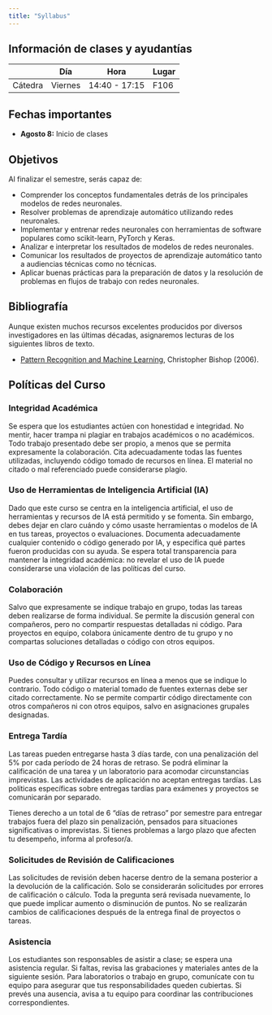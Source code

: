 ```yaml
---
title: "Syllabus"
---
```


<!-- [**Click here**](/documents/sta210-s22-syllabus.pdf "PDF of syllabus") **to download a PDF copy of the syllabus.** -->
<!--
```{=html}
<iframe width="560" height="315" src="https://www.youtube.com/embed/_KN97j30ST4" frameborder="0" allow="accelerometer; autoplay; encrypted-media; gyroscope; picture-in-picture" allowfullscreen>
</iframe>
``` -->


## Información de clases y ayudantías

|         | Día     | Hora          | Lugar |
|---------|---------|---------------|-------|
| Cátedra | Viernes | 14:40 - 17:15 | F106  |

## Fechas importantes

-   **Agosto 8:** Inicio de clases

<!-- ## Objectives

By the end of the semester, you will be able to:

- Understand the fundamental concepts behind the main neural network models.
- Solve a variety of machine learning problems using neural networks.
- Implement and train neural networks with popular software tools such as scikit-learn, PyTorch, and Keras.
- Analyze and interpret the results of neural network models.
- Communicate the outcomes of machine learning projects to both technical and non-technical audiences.
- Apply best practices for preparing data and troubleshooting models in neural network workflows. -->

## Objetivos

Al finalizar el semestre, serás capaz de:

- Comprender los conceptos fundamentales detrás de los principales modelos de redes neuronales.
- Resolver problemas de aprendizaje automático utilizando redes neuronales.
- Implementar y entrenar redes neuronales con herramientas de software populares como scikit-learn, PyTorch y Keras.
- Analizar e interpretar los resultados de modelos de redes neuronales.
- Comunicar los resultados de proyectos de aprendizaje automático tanto a audiencias técnicas como no técnicas.
- Aplicar buenas prácticas para la preparación de datos y la resolución de problemas en flujos de trabajo con redes neuronales.

## Bibliografía

Aunque existen muchos recursos excelentes producidos por diversos investigadores en las últimas décadas, asignaremos lecturas de los siguientes libros de texto.

-   [Pattern Recognition and Machine Learning](https://link.springer.com/book/9780387310732), Christopher Bishop (2006).

## Políticas del Curso

### Integridad Académica

Se espera que los estudiantes actúen con honestidad e integridad. No mentir, hacer trampa ni plagiar en trabajos académicos o no académicos. Todo trabajo presentado debe ser propio, a menos que se permita expresamente la colaboración. Cita adecuadamente todas las fuentes utilizadas, incluyendo código tomado de recursos en línea. El material no citado o mal referenciado puede considerarse plagio.

### Uso de Herramientas de Inteligencia Artificial (IA)

Dado que este curso se centra en la inteligencia artificial, el uso de herramientas y recursos de IA está permitido y se fomenta. Sin embargo, debes dejar en claro cuándo y cómo usaste herramientas o modelos de IA en tus tareas, proyectos o evaluaciones. Documenta adecuadamente cualquier contenido o código generado por IA, y especifica qué partes fueron producidas con su ayuda. Se espera total transparencia para mantener la integridad académica: no revelar el uso de IA puede considerarse una violación de las políticas del curso.

### Colaboración

Salvo que expresamente se indique trabajo en grupo, todas las tareas deben realizarse de forma individual. Se permite la discusión general con compañeros, pero no compartir respuestas detalladas ni código. Para proyectos en equipo, colabora únicamente dentro de tu grupo y no compartas soluciones detalladas o código con otros equipos.

### Uso de Código y Recursos en Línea

Puedes consultar y utilizar recursos en línea a menos que se indique lo contrario. Todo código o material tomado de fuentes externas debe ser citado correctamente. No se permite compartir código directamente con otros compañeros ni con otros equipos, salvo en asignaciones grupales designadas.

### Entrega Tardía

Las tareas pueden entregarse hasta 3 días tarde, con una penalización del 5% por cada período de 24 horas de retraso. Se podrá eliminar la calificación de una tarea y un laboratorio para acomodar circunstancias imprevistas. Las actividades de aplicación no aceptan entregas tardías. Las políticas específicas sobre entregas tardías para exámenes y proyectos se comunicarán por separado.

Tienes derecho a un total de 6 "días de retraso" por semestre para entregar trabajos fuera del plazo sin penalización, pensados para situaciones significativas o imprevistas. Si tienes problemas a largo plazo que afecten tu desempeño, informa al profesor/a.

### Solicitudes de Revisión de Calificaciones

Las solicitudes de revisión deben hacerse dentro de la semana posterior a la devolución de la calificación. Solo se considerarán solicitudes por errores de calificación o cálculo. Toda la pregunta será revisada nuevamente, lo que puede implicar aumento o disminución de puntos. No se realizarán cambios de calificaciones después de la entrega final de proyectos o tareas.

### Asistencia

Los estudiantes son responsables de asistir a clase; se espera una asistencia regular. Si faltas, revisa las grabaciones y materiales antes de la siguiente sesión. Para laboratorios o trabajo en grupo, comunícate con tu equipo para asegurar que tus responsabilidades queden cubiertas. Si prevés una ausencia, avisa a tu equipo para coordinar las contribuciones correspondientes.

<!-- 
```{=html}
``` 
*Note:* If you've read this far in the syllabus, email me a picture of your pet if you have one or your favourite meme!
-->



